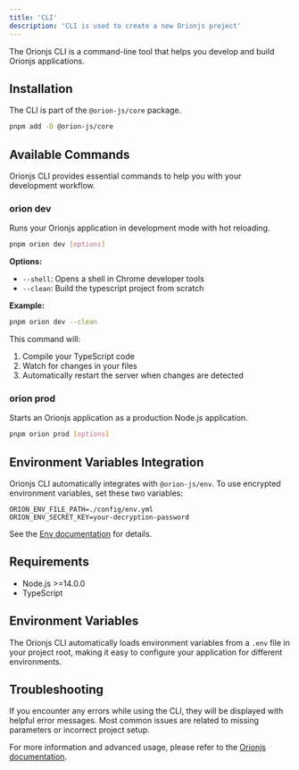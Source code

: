 ```yaml
---
title: 'CLI'
description: 'CLI is used to create a new Orionjs project'
---
```


The Orionjs CLI is a command-line tool that helps you develop and build Orionjs applications.

## Installation

The CLI is part of the `@orion-js/core` package.

```bash
pnpm add -D @orion-js/core
```

## Available Commands

Orionjs CLI provides essential commands to help you with your development workflow.

### orion dev

Runs your Orionjs application in development mode with hot reloading.

```bash
pnpm orion dev [options]
```

**Options:**

- `--shell`: Opens a shell in Chrome developer tools
- `--clean`: Build the typescript project from scratch

**Example:**

```bash
pnpm orion dev --clean
```

This command will:
1. Compile your TypeScript code
2. Watch for changes in your files
3. Automatically restart the server when changes are detected

### orion prod

Starts an Orionjs application as a production Node.js application.

```bash
pnpm orion prod [options]
```

## Environment Variables Integration

Orionjs CLI automatically integrates with `@orion-js/env`. To use encrypted environment variables, set these two variables:

```
ORION_ENV_FILE_PATH=./config/env.yml
ORION_ENV_SECRET_KEY=your-decryption-password
```

See the [Env documentation](/overview/other-modules/env) for details.

## Requirements

- Node.js >=14.0.0
- TypeScript

## Environment Variables

The Orionjs CLI automatically loads environment variables from a `.env` file in your project root, making it easy to configure your application for different environments.

## Troubleshooting

If you encounter any errors while using the CLI, they will be displayed with helpful error messages. Most common issues are related to missing parameters or incorrect project setup.

For more information and advanced usage, please refer to the [Orionjs documentation](https://orionjs.com/docs).


